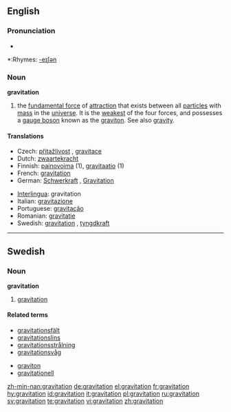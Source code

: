 {{see|Gravitation}}
==English==
{{wikipedia}}
===Pronunciation===
*{{audio|en-us-gravitation.ogg|Audio (US)}}

*:Rhymes: [[Rhymes:English:-eɪʃǝn|-eɪʃǝn]]

===Noun===
'''gravitation'''

# {{physics}} the [[fundamental force]] of [[attraction]] that exists between all [[particle]]s with [[mass]] in the [[universe]].  It is the [[weakest]] of the four forces, and possesses a [[gauge boson]] known as the [[graviton]].  See also [[gravity]].

====Translations====
{{trans-top|fundamental force of attraction}}
*Czech: [[přitažlivost]] {{f}}, [[gravitace]] {{f}}
*Dutch: [[zwaartekracht]] {{f}}
*Finnish: [[painovoima]] (1), [[gravitaatio]] (1)
*French: [[gravitation]] {{f}}
*German: [[Schwerkraft]] {{f}}, [[Gravitation]] {{f}}
{{trans-mid}}
*[[Interlingua]]: gravitation
*Italian: [[gravitazione]] {{f}}
*Portuguese: [[gravitação]] {{f}}
*Romanian: [[gravitaţie]] {{f}}
*Swedish: [[#Swedish|gravitation]] {{c}}, [[tyngdkraft]] {{c}}
{{trans-bottom}}

----

==Swedish==

===Noun===
{{sv-noun-unc-irreg-c|2=gravitationen}}
'''gravitation''' {{c}}

# {{context|physics|lang=sv}} [[#English|gravitation]]

====Related terms====
*[[gravitationsfält]]
*[[gravitationslins]]
*[[gravitationsstrålning]]
*[[gravitationsvåg]]

*[[graviton#Swedish|graviton]]
*[[gravitationell]]

[[zh-min-nan:gravitation]]
[[de:gravitation]]
[[el:gravitation]]
[[fr:gravitation]]
[[hy:gravitation]]
[[id:gravitation]]
[[it:gravitation]]
[[pl:gravitation]]
[[ru:gravitation]]
[[sv:gravitation]]
[[te:gravitation]]
[[vi:gravitation]]
[[zh:gravitation]]